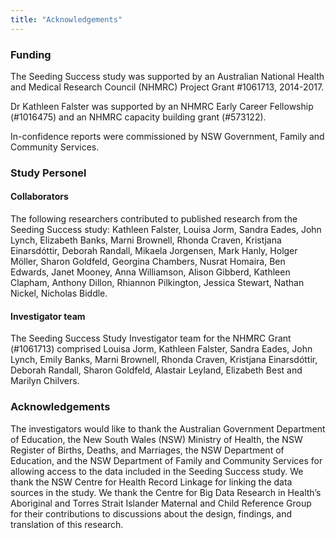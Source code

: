```yaml
---
title: "Acknowledgements"
---
```




### Funding 
The Seeding Success study was supported by an Australian National Health and Medical Research Council (NHMRC) Project Grant #1061713, 2014-2017.

Dr Kathleen Falster was supported by an NHMRC Early Career Fellowship (#1016475) and an NHMRC capacity building grant (#573122).

In-confidence reports were commissioned by NSW Government, Family and Community Services.

### Study Personel

#### Collaborators 
The following researchers contributed to published research from the Seeding Success study: Kathleen Falster, Louisa Jorm, Sandra Eades, John Lynch, Elizabeth Banks, Marni Brownell, Rhonda Craven, Kristjana Einarsdóttir, Deborah Randall, Mikaela Jorgensen, Mark Hanly, Holger M&ouml;ller, Sharon Goldfeld, Georgina Chambers, Nusrat Homaira, Ben Edwards, Janet Mooney, Anna Williamson, Alison Gibberd, Kathleen Clapham, Anthony Dillon, Rhiannon Pilkington, Jessica Stewart, Nathan Nickel, Nicholas Biddle.

#### Investigator team
The Seeding Success Study Investigator team for the NHMRC Grant (#1061713) comprised Louisa Jorm, Kathleen Falster, Sandra Eades, John Lynch, Emily Banks, Marni Brownell, Rhonda Craven, Kristjana Einarsdóttir, Deborah Randall, Sharon Goldfeld, Alastair Leyland, Elizabeth Best and Marilyn Chilvers.

### Acknowledgements
The investigators would like to thank the Australian Government Department of Education, the New South Wales (NSW) Ministry of Health, the NSW Register of Births, Deaths, and Marriages, the NSW Department of Education, and the NSW Department of Family and Community Services for allowing access to the data included in the Seeding Success study. We thank the NSW Centre for Health Record Linkage for linking the data sources in the study. We thank the Centre for Big Data Research in Health's Aboriginal and Torres Strait Islander Maternal and Child Reference Group for their contributions to discussions about the design, findings, and translation of this research.
